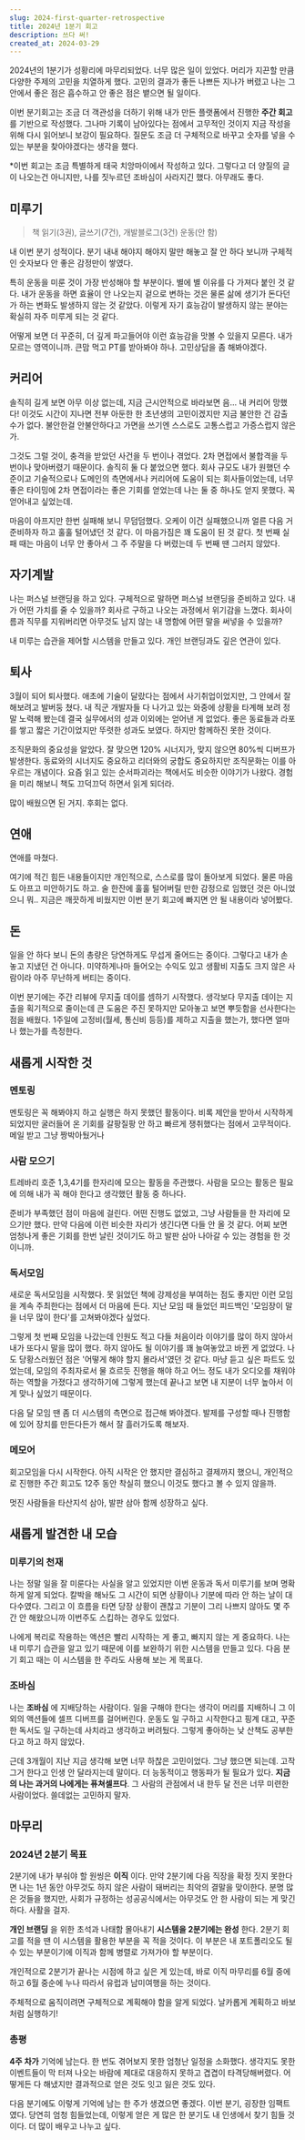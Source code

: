 ```yaml
---
slug: 2024-first-quarter-retrospective
title: 2024년 1분기 회고
description: 쓰다 써!
created_at: 2024-03-29
---
```


2024년의 1분기가 성황리에 마무리되었다. 너무 많은 일이 있었다. 머리가 지끈할 만큼 다양한 주제의 고민을 치열하게 했다. 고민의 결과가
좋든 나쁘든 지나가 버렸고 나는 그 안에서 좋은 점은 흡수하고 안 좋은 점은 뱉으면 될 일이다.

이번 분기회고는 조금 더 객관성을 더하기 위해 내가 만든 플랫폼에서 진행한 **주간 회고**를 기반으로 작성했다. 그나마 기록이 남아있다는
점에서 고무적인 것이지 지금 작성을 위해 다시 읽어보니 보강이 필요하다. 질문도 조금 더 구체적으로 바꾸고 숫자를 넣을 수 있는 부분을
찾아야겠다는 생각을 했다.

\*이번 회고는 조금 특별하게 태국 치앙마이에서 작성하고 있다. 그렇다고 더 양질의 글이 나오는건 아니지만, 나를 짓누르던 조바심이 사라지긴 했다. 아무래도 좋다.

## **미루기**

> 책 읽기(3권), 글쓰기(7건), 개발블로그(3건) 운동(안 함)

내 이번 분기 성적이다. 분기 내내 해야지 해야지 말만 해놓고 잘 안 하다 보니까 구체적인 숫자보다 안 좋은 감정만이 쌓였다.

특히 운동을 미룬 것이 가장 반성해야 할 부분이다. 별에 별 이유를 다 가져다 붙인 것 같다. 내가 운동을 하면 효율이 안 나오는지 겉으로
변하는 것은 물론 삶에 생기가 돈다던가 하는 변화도 발생하지 않는 것 같았다. 이렇게 자기 효능감이 발생하지 않는 분야는 확실히 자주 미루게
되는 것 같다.

어떻게 보면 더 꾸준히, 더 깊게 파고들어야 이런 효능감을 맛볼 수 있을지 모른다. 내가 모르는 영역이니까. 큰맘 먹고 PT를 받아봐야
하나. 고민상담을 좀 해봐야겠다.

## **커리어**

솔직히 길게 보면 아무 이상 없는데, 지금 근시안적으로 바라보면 음... 내 커리어 망했다! 이것도 시간이 지나면 전부 아둔한 한 초년생의
고민이겠지만 지금 불안한 건 감출 수가 없다. 불안한걸 안불안하다고 가면을 쓰기엔 스스로도 고통스럽고 가증스럽지 않은가.

그것도 그럴 것이, 충격을 받았던 사건을 두 번이나 겪었다. 2차 면접에서 불합격을 두 번이나 맞아버렸기 때문이다. 솔직히 둘 다 붙었으면
했다. 회사 규모도 내가 원했던 수준이고 기술적으로나 도메인의 측면에서나 커리어에 도움이 되는 회사들이었는데, 너무 좋은 타이밍에 2차
면접이라는 좋은 기회를 얻었는데 나는 둘 중 하나도 얻지 못했다. 꼭 얻어내고 싶었는데.

마음이 아프지만 한번 실패해 보니 무덤덤했다. 오케이 이건 실패했으니까 얼른 다음 거 준비하자 하고 훌훌 털어냈던 것 같다. 이 마음가짐은
꽤 도움이 된 것 같다. 첫 번째 실패 때는 마음이 너무 안 좋아서 그 주 주말을 다 버렸는데 두 번째 땐 그러지 않았다.

## **자기계발**

나는 퍼스널 브랜딩을 하고 있다. 구체적으로 말하면 퍼스널 브랜딩을 준비하고 있다. 내가 어떤 가치를 줄 수 있을까? 회사르 구하고 나오는
과정에서 위기감을 느꼈다. 회사이름과 직무를 지워버리면 아무것도 남지 않는 내 명함에 어떤 말을 써넣을 수 있을까?

내 미루는 습관을 제어할 시스템을 만들고 있다. 개인 브랜딩과도 깊은 연관이 있다.

## **퇴사**

3월이 되어 퇴사했다. 애초에 기술이 달랐다는 점에서 사기취업이었지만, 그 안에서 잘해보려고 발버둥 쳤다. 내 직군 개발자들 다 나가고 있는
와중에 상황을 타계해 보려 정말 노력해 봤는데 결국 실무에서의 성과 이외에는 얻어낸 게 없었다. 좋은 동료들과 라포를 쌓고 짧은 기간이었지만
뚜렷한 성과도 보였다. 하지만 함께하진 못한 것이다.

조직문화의 중요성을 알았다. 잘 맞으면 120% 시너지가, 맞지 않으면 80%씩 디버프가 발생한다. 동료와의 시너지도 중요하고 리더와의
궁합도 중요하지만 조직문화는 이를 아우르는 개념이다. 요즘 읽고 있는 순서파괴라는 책에서도 비슷한 이야기가 나왔다. 경험을 미리 해보니 책도
끄덕끄덕 하면서 읽게 되더라.

많이 배웠으면 된 거지. 후회는 없다.

## **연애**

연애를 마쳤다.

여기에 적긴 힘든 내용들이지만 개인적으로, 스스로를 많이 돌아보게 되었다. 물론 마음도 아프고 미안하기도 하고. 술 한잔에 훌훌 털어버릴
만한 감정으로 임했던 것은 아니었으니 뭐.. 지금은 깨끗하게 비웠지만 이번 분기 회고에 빠지면 안 될 내용이라 넣어봤다.

## **돈**

일을 안 하다 보니 돈의 총량은 당연하게도 무섭게 줄어드는 중이다. 그렇다고 내가 손 놓고 지냈던 건 아니다. 미약하게나마 들어오는 수익도
있고 생활비 지출도 크지 않은 사람이라 아주 무난하게 버티는 중이다.

이번 분기에는 주간 리뷰에 무지출 데이를 셈하기 시작했다. 생각보다 무지출 데이는 지출을 획기적으로 줄이는데 큰 도움은 주진 못하지만
모아놓고 보면 뿌듯함을 선사한다는 점을 배웠다. 1주일에 고정비(월세, 통신비 등등)를 제하고 지출을 했는가, 했다면 얼마나 했는가를
측정한다.

## **새롭게 시작한 것**

### **멘토링**

멘토링은 꼭 해봐야지 하고 실행은 하지 못했던 활동이다. 비록 제안을 받아서 시작하게 되었지만 굴러들어 온 기회를 갈팡질팡 안 하고 빠르게
쟁취했다는 점에서 고무적이다. 메일 받고 그냥 짱박아뒀거나

### **사람 모으기**

트레바리 호준 1,3,4기를 한자리에 모으는 활동을 주관했다. 사람을 모으는 활동은 필요에 의해 내가 꼭 해야 한다고 생각했던 활동 중
하나다.

준비가 부족했던 점이 마음에 걸린다. 어떤 진행도 없었고, 그냥 사람들을 한 자리에 모으기만 했다. 만약 다음에 이런 비슷한 자리가 생긴다면
다들 안 올 것 같다. 어찌 보면 엄청나게 좋은 기회를 한번 날린 것이기도 하고 발판 삼아 나아갈 수 있는 경험을 한 것이니까.

### **독서모임**

새로운 독서모임을 시작했다. 못 읽었던 책에 강제성을 부여하는 점도 좋지만 이런 모임을 계속 주최한다는 점에서 더 마음에 든다. 지난 모임
때 들었던 피드백인 '모임장이 말을 너무 많이 한다'를 고쳐봐야겠다 싶었다.

그렇게 첫 번째 모임을 나갔는데 인원도 적고 다들 처음이라 이야기를 많이 하지 않아서 내가 또다시 말을 많이 했다. 하지 않아도 될 이야기를
꽤 늘여놓았고 바뀐 게 없었다. 나도 당황스러웠던 점은 '어떻게 해야 할지 몰라서'였던 것 같다. 마냥 듣고 싶은 파트도 있었는데, 모임의
주최자로서 물 흐르듯 진행을 해야 하고 어느 정도 내가 오디오를 채워야 하는 역할을 가졌다고 생각하기에 그렇게 했는데 끝나고 보면 내 지분이
너무 높아서 이게 맞나 싶었기 때문이다.

다음 달 모임 땐 좀 더 시스템의 측면으로 접근해 봐야겠다. 발제를 구성할 때나 진행함에 있어 장치를 만든다든가 해서 잘 흘러가도록 해보자.

### **메모어**

회고모임을 다시 시작한다. 아직 시작은 안 했지만 결심하고 결제까지 했으니, 개인적으로 진행한 주간 회고도 12주 동안 착실히 했으니 이것도
했다고 볼 수 있지 않을까.

멋진 사람들을 타산지석 삼아, 발판 삼아 함께 성장하고 싶다.

## **새롭게 발견한 내 모습**

### **미루기의 천재**

나는 정말 일을 잘 미룬다는 사실을 알고 있었지만 이번 운동과 독서 미루기를 보며 명확하게 알게 되었다. 칼박을 해놔도 그 시간이 되면
상황이나 기분에 따라 안 하는 날이 대다수였다. 그리고 이 흐름을 타면 당장 상황이 괜찮고 기분이 그리 나쁘지 않아도 몇 주간 안 해왔으니까
이번주도 스킵하는 경우도 있었다.

나에게 복리로 작용하는 액션은 빨리 시작하는 게 좋고, 빠지지 않는 게 중요하다. 나는 내 미루기 습관을 알고 있기 때문에 이를 보완하기
위한 시스템을 만들고 있다. 다음 분기 회고 때는 이 시스템을 한 주라도 사용해 보는 게 목표다.

### **조바심**

나는 **조바심** 에 지배당하는 사람이다. 일을 구해야 한다는 생각이 머리를 지배하니 그 이외의 액션들에 셀프 디버프를 걸어버린다. 운동도
일 구하고 시작한다고 핑계 대고, 꾸준한 독서도 일 구하는데 사치라고 생각하고 버려뒀다. 그렇게 좋아하는 낮 산책도 공부한다고 하고 하지
않았다.

근데 3개월이 지난 지금 생각해 보면 너무 하찮은 고민이었다. 그냥 했으면 되는데. 고작 그거 한다고 인생 안 달라지는데 말이다. 더
능동적이고 행동파가 될 필요가 있다. **지금의 나는 과거의 나에게는 퓨쳐셀프다**. 그 사람의 관점에서 내 한두 달 전은 너무 미련한
사람이었다. 쓸데없는 고민하지 말자.

## **마무리**

### **2024년 2분기 목표**

2분기에 내가 부숴야 할 원씽은 **이직** 이다. 만약 2분기에 다음 직장을 확정 짓지 못한다면 나는 1년 동안 아무것도 하지 않은 사람이
돼버리는 최악의 결말을 맞이한다. 분명 많은 것들을 했지만, 사회가 규정하는 성공공식에서는 아무것도 안 한 사람이 되는 게 맞긴 하다.
사활을 걸자.

**개인 브랜딩** 을 위한 초석과 나태함 몰아내기 **시스템을 2분기에는 완성** 한다. 2분기 회고를 적을 땐 이 시스템을 활용한 부분을
꼭 적을 것이다. 이 부분은 내 포트폴리오도 될 수 있는 부분이기에 이직과 함께 병렬로 가져가야 할 부분이다.

개인적으로 2분기가 끝나는 시점에 하고 싶은 게 있는데, 바로 이직 마무리를 6월 중에 하고 6월 중순에 누나 따라서 유럽과 남미여행을 하는
것이다.

주체적으로 움직이려면 구체적으로 계획해야 함을 알게 되었다. 날카롭게 계획하고 바보처럼 실행하기!

### **총평**

**4주 차가** 기억에 남는다. 한 번도 겪어보지 못한 엄청난 일정을 소화했다. 생각지도 못한 이벤트들이 막 터져 나오는 바람에 제대로
대응하지 못하고 겹겹이 타격당해버렸다. 어떻게든 다 해냈지만 결과적으로 얻은 것도 잇고 잃은 것도 있다.

다음 분기에도 이렇게 기억에 남는 한 주가 생겼으면 좋겠다. 이번 분기, 굉장한 임팩트였다. 당연히 엄청 힘들었는데, 이렇게 얻은 게 많은
한 분기도 내 인생에서 찾기 힘들 것이다. 더 많이 배우고 나누고 싶다.
